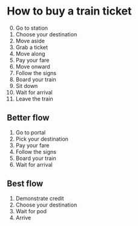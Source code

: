 # How to buy a train ticket
0. Go to station
1. Choose your destination
2. Move aside
3. Grab a ticket
4. Move along
5. Pay your fare
6. Move onward
7. Follow the signs
7. Board your train
8. Sit down
9. Wait for arrival
10. Leave the train

## Better flow
1. Go to portal
2. Pick your destination
3. Pay your fare
4. Follow the signs
5. Board your train
6. Wait for arrival

## Best flow
1. Demonstrate credit
2. Choose your destination
3. Wait for pod
4. Arrive
